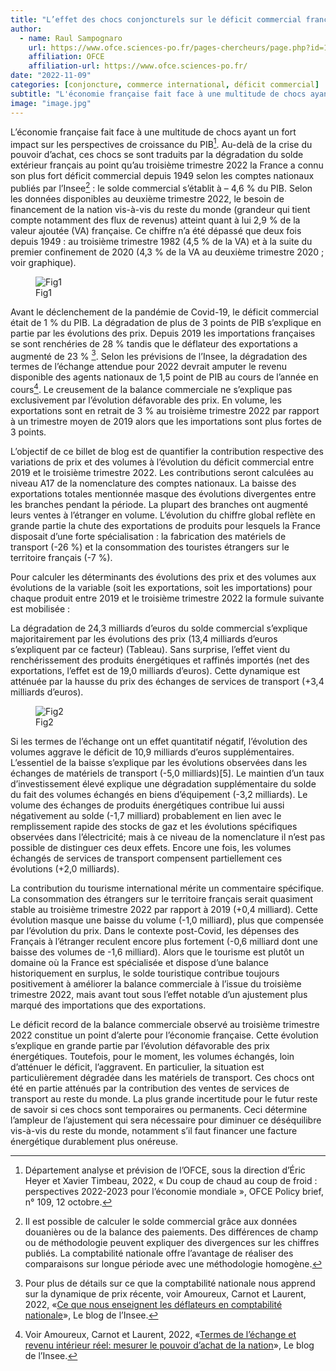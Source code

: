 ```yaml
---
title: "L’effet des chocs conjoncturels sur le déficit commercial français"
author:
  - name: Raul Sampognaro
    url: https://www.ofce.sciences-po.fr/pages-chercheurs/page.php?id=109
    affiliation: OFCE 
    affiliation-url: https://www.ofce.sciences-po.fr/
date: "2022-11-09"
categories: [conjoncture, commerce international, déficit commercial]
subtitle: "L'économie française fait face à une multitude de chocs ayant un fort impact sur les perspectives de croissance du PIB. Au-delà de la crise du pouvoir d'achat, ces chocs se sont traduits par la dégradation du solde extérieur français au point qu'au troisième trimestre 2022 la France a connu son plus fort déficit commercial depuis 1949 selon les comptes nationaux publiés par l'Insee : le solde commercial s'établit à -- 4,6 % du PIB."
image: "image.jpg"
---
```


L'économie française fait face à une multitude de chocs ayant un fort impact sur les perspectives de croissance du PIB[^1]. Au-delà de la crise du pouvoir d'achat, ces chocs se sont traduits par la dégradation du solde extérieur français au point qu'au troisième trimestre 2022 la France a connu son plus fort déficit commercial depuis 1949 selon les comptes nationaux publiés par l'Insee[^2] : le solde commercial s'établit à -- 4,6 % du PIB. Selon les données disponibles au deuxième trimestre 2022, le besoin de financement de la nation vis-à-vis du reste du monde (grandeur qui tient compte notamment des flux de revenus) atteint quant à lui 2,9 % de la valeur ajoutée (VA) française. Ce chiffre n'a été dépassé que deux fois depuis 1949 : au troisième trimestre 1982 (4,5 % de la VA) et à la suite du premier confinement de 2020 (4,3 % de la VA au deuxième trimestre 2020 ; voir graphique).

[^1]: Département analyse et prévision de l'OFCE, sous la direction d'Éric Heyer et Xavier Timbeau, 2022, « Du coup de chaud au coup de froid : perspectives 2022-2023 pour l'économie mondiale », OFCE Policy brief, n° 109, 12 octobre.

[^2]: Il est possible de calculer le solde commercial grâce aux données douanières ou de la balance des paiements. Des différences de champ ou de méthodologie peuvent expliquer des divergences sur les chiffres publiés. La comptabilité nationale offre l'avantage de réaliser des comparaisons sur longue période avec une méthodologie homogène.

![Fig1](figures/fig_1.jpg)

Avant le déclenchement de la pandémie de Covid-19, le déficit commercial était de 1 % du PIB. La dégradation de plus de 3 points de PIB s'explique en partie par les évolutions des prix. Depuis 2019 les importations françaises se sont renchéries de 28 % tandis que le déflateur des exportations a augmenté de 23 % [^3]. Selon les prévisions de l'Insee, la dégradation des termes de l'échange attendue pour 2022 devrait amputer le revenu disponible des agents nationaux de 1,5 point de PIB au cours de l'année en cours[^4]. Le creusement de la balance commerciale ne s'explique pas exclusivement par l'évolution défavorable des prix. En volume, les exportations sont en retrait de 3 % au troisième trimestre 2022 par rapport à un trimestre moyen de 2019 alors que les importations sont plus fortes de 3 points.

[^3]: Pour plus de détails sur ce que la comptabilité nationale nous apprend sur la dynamique de prix récente, voir Amoureux, Carnot et Laurent, 2022, «[Ce que nous enseignent les déflateurs en comptabilité nationale](https://blog.insee.fr/inflation-les-deflateurs-en-comptabilite-nationale/)», Le blog de l'Insee.

[^4]: Voir Amoureux, Carnot et Laurent, 2022, «[Termes de l'échange et revenu intérieur réel: mesurer le pouvoir d'achat de la nation](https://blog.insee.fr/termes-echange-revenu-interieur-et-pouvoir-d-achat/)», Le blog de l'Insee.

L'objectif de ce billet de blog est de quantifier la contribution respective des variations de prix et des volumes à l'évolution du déficit commercial entre 2019 et le troisième trimestre 2022. Les contributions seront calculées au niveau A17 de la nomenclature des comptes nationaux. La baisse des exportations totales mentionnée masque des évolutions divergentes entre les branches pendant la période. La plupart des branches ont augmenté leurs ventes à l'étranger en volume. L'évolution du chiffre global reflète en grande partie la chute des exportations de produits pour lesquels la France disposait d'une forte spécialisation : la fabrication des matériels de transport (-26 %) et la consommation des touristes étrangers sur le territoire français (-7 %).

Pour calculer les déterminants des évolutions des prix et des volumes aux évolutions de la variable (soit les exportations, soit les importations) pour chaque produit entre 2019 et le troisième trimestre 2022 la formule suivante est mobilisée :

```{=tex}
\begin{equation}
\Delta X_{i} = X_{i}^{2019} \;. \Delta Volume\%_{i} + X_{i}^{2019} \;. \Delta Déflateur\%_{i}
\end{equation}
```
La dégradation de 24,3 milliards d'euros du solde commercial s'explique majoritairement par les évolutions des prix (13,4 milliards d'euros s'expliquent par ce facteur) (Tableau). Sans surprise, l'effet vient du renchérissement des produits énergétiques et raffinés importés (net des exportations, l'effet est de 19,0 milliards d'euros). Cette dynamique est atténuée par la hausse du prix des échanges de services de transport (+3,4 milliards d'euros).

![Fig2](figures/fig_2.jpg)

Si les termes de l'échange ont un effet quantitatif négatif, l'évolution des volumes aggrave le déficit de 10,9 milliards d'euros supplémentaires. L'essentiel de la baisse s'explique par les évolutions observées dans les échanges de matériels de transport (-5,0 milliards)\[5\]. Le maintien d'un taux d'investissement élevé explique une dégradation supplémentaire du solde du fait des volumes échangés en biens d'équipement (-3,2 milliards). Le volume des échanges de produits énergétiques contribue lui aussi négativement au solde (-1,7 milliard) probablement en lien avec le remplissement rapide des stocks de gaz et les évolutions spécifiques observées dans l'électricité; mais à ce niveau de la nomenclature il n'est pas possible de distinguer ces deux effets. Encore une fois, les volumes échangés de services de transport compensent partiellement ces évolutions (+2,0 milliards).

La contribution du tourisme international mérite un commentaire spécifique. La consommation des étrangers sur le territoire français serait quasiment stable au troisième trimestre 2022 par rapport à 2019 (+0,4 milliard). Cette évolution masque une baisse du volume (-1,0 milliard), plus que compensée par l'évolution du prix. Dans le contexte post-Covid, les dépenses des Français à l'étranger reculent encore plus fortement (-0,6 milliard dont une baisse des volumes de -1,6 milliard). Alors que le tourisme est plutôt un domaine où la France est spécialisée et dispose d'une balance historiquement en surplus, le solde touristique contribue toujours positivement à améliorer la balance commerciale à l'issue du troisième trimestre 2022, mais avant tout sous l'effet notable d'un ajustement plus marqué des importations que des exportations.

Le déficit record de la balance commerciale observé au troisième trimestre 2022 constitue un point d'alerte pour l'économie française. Cette évolution s'explique en grande partie par l'évolution défavorable des prix énergétiques. Toutefois, pour le moment, les volumes échangés, loin d'atténuer le déficit, l'aggravent. En particulier, la situation est particulièrement dégradée dans les matériels de transport. Ces chocs ont été en partie atténués par la contribution des ventes de services de transport au reste du monde. La plus grande incertitude pour le futur reste de savoir si ces chocs sont temporaires ou permanents. Ceci détermine l'ampleur de l'ajustement qui sera nécessaire pour diminuer ce déséquilibre vis-à-vis du reste du monde, notamment s'il faut financer une facture énergétique durablement plus onéreuse.
